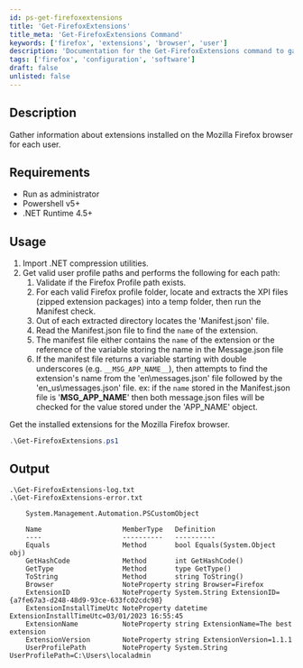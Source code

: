 ```yaml
---
id: ps-get-firefoxextensions
title: 'Get-FirefoxExtensions'
title_meta: 'Get-FirefoxExtensions Command'
keywords: ['firefox', 'extensions', 'browser', 'user']
description: 'Documentation for the Get-FirefoxExtensions command to gather information about extensions installed on the Mozilla Firefox browser for each user.'
tags: ['firefox', 'configuration', 'software']
draft: false
unlisted: false
---
```

## Description
Gather information about extensions installed on the Mozilla Firefox browser for each user.

## Requirements
- Run as administrator
- Powershell v5+
- .NET Runtime 4.5+

## Usage
1. Import .NET compression utilities.
2. Get valid user profile paths and performs the following for each path:
   1. Validate if the Firefox Profile path exists. 
   2. For each valid Firefox profile folder, locate and extracts the XPI files (zipped extension packages) into a temp folder, then run the Manifest check.
   3. Out of each extracted directory locates the 'Manifest.json' file.
   4. Read the Manifest.json file to find the `name` of the extension.
   5. The manifest file either contains the `name` of the extension or the reference of the variable storing the name in the Message.json file
   6. If the manifest file returns a variable starting with double underscores (e.g. `__MSG_APP_NAME__`), then attempts to find the extension's name from the 'en\messages.json' file followed by the 'en_us\messages.json' file.
      ex: if the `name` stored in the Manifest.json file is '__MSG_APP_NAME__' then both message.json files will be checked for the value stored under the 'APP_NAME' object.


Get the installed extensions for the Mozilla Firefox browser.
```powershell
.\Get-FirefoxExtensions.ps1
```

## Output
    .\Get-FirefoxExtensions-log.txt
    .\Get-FirefoxExtensions-error.txt
```
    System.Management.Automation.PSCustomObject

    Name                    MemberType   Definition
    ----                    ----------   ----------
    Equals                  Method       bool Equals(System.Object obj)
    GetHashCode             Method       int GetHashCode()
    GetType                 Method       type GetType()
    ToString                Method       string ToString()
    Browser                 NoteProperty string Browser=Firefox
    ExtensionID             NoteProperty System.String ExtensionID={a7fe67a3-d248-48d9-93ce-633fc02cdc98}
    ExtensionInstallTimeUtc NoteProperty datetime ExtensionInstallTimeUtc=03/01/2023 16:55:45
    ExtensionName           NoteProperty string ExtensionName=The best extension
    ExtensionVersion        NoteProperty string ExtensionVersion=1.1.1
    UserProfilePath         NoteProperty System.String UserProfilePath=C:\Users\localadmin
```









